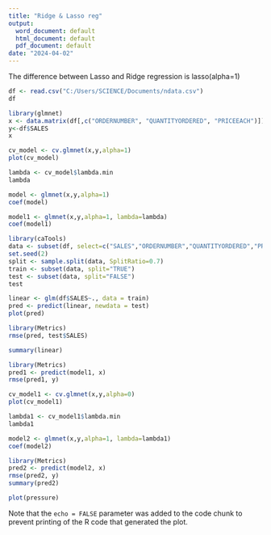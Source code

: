 ---
title: "Ridge & Lasso reg"
output:
  word_document: default
  html_document: default
  pdf_document: default
date: "2024-04-02"
---
The difference between Lasso and Ridge regression is lasso(alpha=1)
```{r}
df <- read.csv("C:/Users/SCIENCE/Documents/ndata.csv")
df
```
```{r}
library(glmnet)
x <- data.matrix(df[,c("ORDERNUMBER", "QUANTITYORDERED", "PRICEEACH")])
y<-df$SALES
x
```

```{r}
cv_model <- cv.glmnet(x,y,alpha=1)
plot(cv_model)
```
```{r}
lambda <- cv_model$lambda.min
lambda
```

```{r}
model <- glmnet(x,y,alpha=1)
coef(model)
```
```{r}
model1 <- glmnet(x,y,alpha=1, lambda=lambda)
coef(model1)
```
```{r}
library(caTools)
data <- subset(df, select=c("SALES","ORDERNUMBER","QUANTITYORDERED","PRICEEACH"))
set.seed(2)
split <- sample.split(data, SplitRatio=0.7)
train <- subset(data, split="TRUE")
test <- subset(data, split="FALSE")
test
```
```{r}
linear <- glm(df$SALES~., data = train)
pred <- predict(linear, newdata = test)
plot(pred)
```
```{r}
library(Metrics)
rmse(pred, test$SALES)
```
```{r}
summary(linear)
```
```{r}
library(Metrics)
pred1 <- predict(model1, x)
rmse(pred1, y)
```
```{r}
cv_model1 <- cv.glmnet(x,y,alpha=0)
plot(cv_model1)
```
```{r}
lambda1 <- cv_model1$lambda.min
lambda1
```
```{r}
model2 <- glmnet(x,y,alpha=1, lambda=lambda1)
coef(model2)
```
```{r}
library(Metrics)
pred2 <- predict(model2, x)
rmse(pred2, y)
summary(pred2)
```








```{r pressure, echo=FALSE}
plot(pressure)
```

Note that the `echo = FALSE` parameter was added to the code chunk to prevent printing of the R code that generated the plot.
